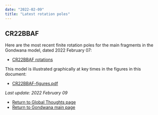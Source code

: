 ```yaml
---
date: "2022-02-09"
title: "Latest rotation poles"
---
```


## CR22BBAF

Here are the most recent finite rotation poles for the main fragments in the Gondwana model, dated 2022 February 07:

* [CR22BBAF rotations](http://www.reeves.nl/upload/CR22BBAF.pdf)

This model is illustrated graphically at key times in the figures in this document:
* [CR22BBAF-figures.pdf](http://www.reeves.nl/upload/CR22BBAF-figures.pdf)

*Last update: 2022 February 09*

* [Return to Global Thoughts page](../other-material)
* [Return to Gondwana main page](../../gondwana)
